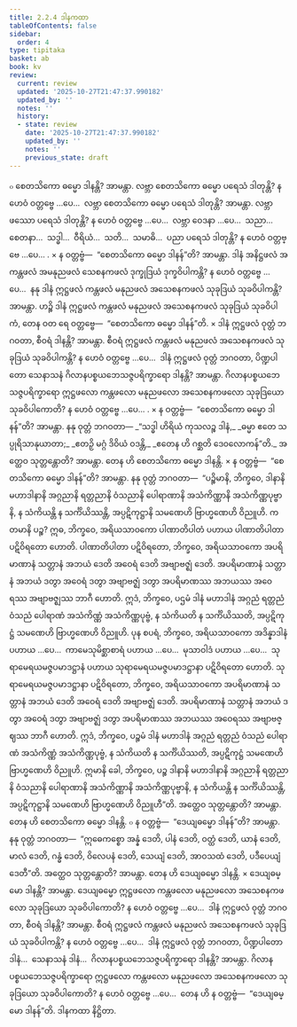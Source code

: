```yaml
---
title: 2.2.4 ဒါနကထာ
tableOfContents: false
sidebar:
  order: 4
type: tipitaka
basket: ab
book: kv
review:
  current: review
  updated: '2025-10-27T21:47:37.990182'
  updated_by: ''
  notes: ''
  history:
  - state: review
    date: '2025-10-27T21:47:37.990182'
    updated_by: ''
    notes: ''
    previous_state: draft
---
```



<ReviewStatus review={frontmatter.review} showDetails={true} />

<HypothesisAnnotation frontmatter={frontmatter} />

<DynamicBreadcrumb />

<Division number="478" book="kv" e="ch" v="32" p="254">

<Paragraph number="1635" book="kv">
๐ စေတသိကော ဓမ္မော ဒါနန္တိ? အာမန္တာ. လဗ္ဘာ စေတသိကော ဓမ္မော ပရေသံ ဒါတုန္တိ? န ဟေဝံ ဝတ္တဗ္ဗေ …ပေ…  လဗ္ဘာ စေတသိကော ဓမ္မော ပရေသံ ဒါတုန္တိ? အာမန္တာ. လဗ္ဘာ ဖဿော ပရေသံ ဒါတုန္တိ? န ဟေဝံ ဝတ္တဗ္ဗေ …ပေ…  လဗ္ဘာ ဝေဒနာ …ပေ…  သညာ…  စေတနာ…  သဒ္ဓါ…  ဝီရိယံ…  သတိ…  သမာဓိ…  ပညာ ပရေသံ ဒါတုန္တိ? န ဟေဝံ ဝတ္တဗ္ဗေ …ပေ… .
</Paragraph>

</Division>
<Division number="479" book="kv" e="ch" v="32" p="255">

<Paragraph number="1636" book="kv">
× န ဝတ္တဗ္ဗံ—  “စေတသိကော ဓမ္မော ဒါနန်”တိ? အာမန္တာ. ဒါနံ အနိဋ္ဌဖလံ အကန္တဖလံ အမနုညဖလံ သေစနကဖလံ ဒုက္ခုဒြယံ ဒုက္ခဝိပါကန္တိ? န ဟေဝံ ဝတ္တဗ္ဗေ …ပေ…  နနု ဒါနံ ဣဋ္ဌဖလံ ကန္တဖလံ မနုညဖလံ အသေစနကဖလံ သုခုဒြယံ သုခဝိပါကန္တိ? အာမန္တာ. ဟဉ္စိ ဒါနံ ဣဋ္ဌဖလံ ကန္တဖလံ မနုညဖလံ အသေစနကဖလံ သုခုဒြယံ သုခဝိပါကံ, တေန ဝတ ရေ ဝတ္တဗ္ဗေ—  “စေတသိကော ဓမ္မော ဒါနန်”တိ.
</Paragraph>

<Paragraph number="1637" book="kv">
× ဒါနံ ဣဋ္ဌဖလံ ဝုတ္တံ ဘဂဝတာ, စီဝရံ ဒါနန္တိ? အာမန္တာ. စီဝရံ ဣဋ္ဌဖလံ ကန္တဖလံ မနုညဖလံ အသေစနကဖလံ သုခုဒြယံ သုခဝိပါကန္တိ? န ဟေဝံ ဝတ္တဗ္ဗေ …ပေ…  ဒါနံ ဣဋ္ဌဖလံ ဝုတ္တံ ဘဂဝတာ, ပိဏ္ဍပါတော သေနာသနံ ဂိလာနပစ္စယဘေသဇ္ဇပရိက္ခာရော ဒါနန္တိ? အာမန္တာ. ဂိလာနပစ္စယဘေသဇ္ဇပရိက္ခာရော ဣဋ္ဌဖလော ကန္တဖလော မနုညဖလော အသေစနကဖလော သုခုဒြယော သုခဝိပါကောတိ? န ဟေဝံ ဝတ္တဗ္ဗေ …ပေ… .
</Paragraph>

</Division>
<Division number="480" book="kv" e="ch" v="32" p="255">

<Paragraph number="1638" book="kv">
× န ဝတ္တဗ္ဗံ—  “စေတသိကော ဓမ္မော ဒါနန်”တိ? အာမန္တာ. နနု ဝုတ္တံ ဘဂဝတာ—
</Paragraph>

<Paragraph number="1639" type="verses" book="kv">
_“သဒ္ဓါ ဟိရိယံ ကုသလဉ္စ ဒါနံ,_  
_ဓမ္မာ ဧတေ သပ္ပုရိသာနုယာတာ;_  
_ဧတဉှိ မဂ္ဂံ ဒိဝိယံ ဝဒန္တိ,_  
_ဧတေန ဟိ ဂစ္ဆတိ ဒေဝလောကန်”တိ._  

</Paragraph>

<Paragraph number="1640" book="kv">
အတ္ထေဝ သုတ္တန္တောတိ? အာမန္တာ. တေန ဟိ စေတသိကော ဓမ္မော ဒါနန္တိ.
</Paragraph>

<Paragraph number="1641" book="kv">
× န ဝတ္တဗ္ဗံ—  “စေတသိကော ဓမ္မော ဒါနန်”တိ? အာမန္တာ. နနု ဝုတ္တံ ဘဂဝတာ—  “ပဉ္စိမာနိ, ဘိက္ခဝေ, ဒါနာနိ မဟာဒါနာနိ အဂ္ဂညာနိ ရတ္တညာနိ ဝံသညာနိ ပေါရာဏာနိ အသံကိဏ္ဏာနိ အသံကိဏ္ဏပုဗ္ဗာနိ, န သံကိယန္တိ န သင်္ကိယိဿန္တိ, အပ္ပဋိကုဋ္ဌာနိ သမဏေဟိ ဗြာဟ္မဏေဟိ ဝိညူဟိ. ကတမာနိ ပဉ္စ? ဣဓ, ဘိက္ခဝေ, အရိယသာဝကော ပါဏာတိပါတံ ပဟာယ ပါဏာတိပါတာ ပဋိဝိရတော ဟောတိ. ပါဏာတိပါတာ ပဋိဝိရတော, ဘိက္ခဝေ, အရိယသာဝကော အပရိမာဏာနံ သတ္တာနံ အဘယံ ဒေတိ အဝေရံ ဒေတိ အဗျာဗဇ္ဈံ ဒေတိ. အပရိမာဏာနံ သတ္တာနံ အဘယံ ဒတွာ အဝေရံ ဒတွာ အဗျာဗဇ္ဈံ ဒတွာ အပရိမာဏဿ အဘယဿ အဝေရဿ အဗျာဗဇ္ဈဿ ဘာဂီ ဟောတိ. ဣဒံ, ဘိက္ခဝေ, ပဌမံ ဒါနံ မဟာဒါနံ အဂ္ဂညံ ရတ္တညံ ဝံသညံ ပေါရာဏံ အသံကိဏ္ဏံ အသံကိဏ္ဏပုဗ္ဗံ, န သံကိယတိ န သင်္ကိယိဿတိ, အပ္ပဋိကုဋ္ဌံ သမဏေဟိ ဗြာဟ္မဏေဟိ ဝိညူဟိ. ပုန စပရံ, ဘိက္ခဝေ, အရိယသာဝကော အဒိန္နာဒါနံ ပဟာယ …ပေ…  ကာမေသုမိစ္ဆာစာရံ ပဟာယ …ပေ…  မုသာဝါဒံ ပဟာယ …ပေ…  သုရာမေရယမဇ္ဇပမာဒဋ္ဌာနံ ပဟာယ သုရာမေရယမဇ္ဇပမာဒဋ္ဌာနာ ပဋိဝိရတော ဟောတိ. သုရာမေရယမဇ္ဇပမာဒဋ္ဌာနာ ပဋိဝိရတော, ဘိက္ခဝေ, အရိယသာဝကော အပရိမာဏာနံ သတ္တာနံ အဘယံ ဒေတိ အဝေရံ ဒေတိ အဗျာဗဇ္ဈံ ဒေတိ. အပရိမာဏာနံ သတ္တာနံ အဘယံ ဒတွာ အဝေရံ ဒတွာ အဗျာဗဇ္ဈံ ဒတွာ အပရိမာဏဿ အဘယဿ အဝေရဿ အဗျာဗဇ္ဈဿ ဘာဂီ ဟောတိ. ဣဒံ, ဘိက္ခဝေ, ပဉ္စမံ ဒါနံ မဟာဒါနံ အဂ္ဂညံ ရတ္တညံ ဝံသညံ ပေါရာဏံ အသံကိဏ္ဏံ အသံကိဏ္ဏပုဗ္ဗံ, န သံကိယတိ န သင်္ကိယိဿတိ, အပ္ပဋိကုဋ္ဌံ သမဏေဟိ ဗြာဟ္မဏေဟိ ဝိညူဟိ. ဣမာနိ ခေါ, ဘိက္ခဝေ, ပဉ္စ ဒါနာနိ မဟာဒါနာနိ အဂ္ဂညာနိ ရတ္တညာနိ ဝံသညာနိ ပေါရာဏာနိ အသံကိဏ္ဏာနိ အသံကိဏ္ဏပုဗ္ဗာနိ, န သံကိယန္တိ န သင်္ကိယိဿန္တိ, အပ္ပဋိကုဋ္ဌာနိ သမဏေဟိ ဗြာဟ္မဏေဟိ ဝိညူဟီ”တိ. အတ္ထေဝ သုတ္တန္တောတိ? အာမန္တာ. တေန ဟိ စေတသိကော ဓမ္မော ဒါနန္တိ.
</Paragraph>

</Division>
<Division number="481" book="kv" e="ch" v="32" p="256">

<Paragraph number="1642" book="kv">
๐ န ဝတ္တဗ္ဗံ—  “ဒေယျဓမ္မော ဒါနန်”တိ? အာမန္တာ. နနု ဝုတ္တံ ဘဂဝတာ—  “ဣဓေကစ္စော အန္နံ ဒေတိ, ပါနံ ဒေတိ, ဝတ္ထံ ဒေတိ, ယာနံ ဒေတိ, မာလံ ဒေတိ, ဂန္ဓံ ဒေတိ, ဝိလေပနံ ဒေတိ, သေယျံ ဒေတိ, အာဝသထံ ဒေတိ, ပဒီပေယျံ ဒေတီ”တိ. အတ္ထေဝ သုတ္တန္တောတိ? အာမန္တာ. တေန ဟိ ဒေယျဓမ္မော ဒါနန္တိ.
</Paragraph>

</Division>
<Division number="482" book="kv" e="ch" v="32" p="256">

<Paragraph number="1643" book="kv">
× ဒေယျဓမ္မော ဒါနန္တိ? အာမန္တာ. ဒေယျဓမ္မော ဣဋ္ဌဖလော ကန္တဖလော မနုညဖလော အသေစနကဖလော သုခုဒြယော သုခဝိပါကောတိ? န ဟေဝံ ဝတ္တဗ္ဗေ …ပေ…  ဒါနံ ဣဋ္ဌဖလံ ဝုတ္တံ ဘဂဝတာ, စီဝရံ ဒါနန္တိ? အာမန္တာ. စီဝရံ ဣဋ္ဌဖလံ ကန္တဖလံ မနုညဖလံ အသေစနကဖလံ သုခုဒြယံ သုခဝိပါကန္တိ? န ဟေဝံ ဝတ္တဗ္ဗေ …ပေ…  ဒါနံ ဣဋ္ဌဖလံ ဝုတ္တံ ဘဂဝတာ, ပိဏ္ဍပါတော ဒါနံ…  သေနာသနံ ဒါနံ…  ဂိလာနပစ္စယဘေသဇ္ဇပရိက္ခာရော ဒါနန္တိ? အာမန္တာ. ဂိလာနပစ္စယဘေသဇ္ဇပရိက္ခာရော ဣဋ္ဌဖလော ကန္တဖလော မနုညဖလော အသေစနကဖလော သုခုဒြယော သုခဝိပါကောတိ? န ဟေဝံ ဝတ္တဗ္ဗေ …ပေ…  တေန ဟိ န ဝတ္တဗ္ဗံ—  “ဒေယျဓမ္မော ဒါနန်”တိ.

</Paragraph>
</Division>

<Paragraph number="1644" type="center" book="kv">
ဒါနကထာ နိဋ္ဌိတာ.
</Paragraph>